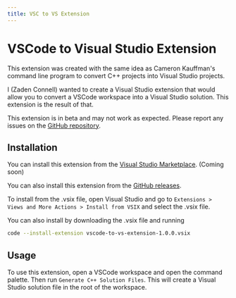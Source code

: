 ```yaml
---
title: VSC to VS Extension
---
```


# VSCode to Visual Studio Extension

This extension was created with the same idea as Cameron Kauffman's command line program to convert C++ projects into Visual Studio projects. 

I (Zaden Connell) wanted to create a Visual Studio extension that would allow you to convert a VSCode workspace into a Visual Studio solution. This extension is the result of that.
 
<Callout type="warning" emoji="⚠️">
  This extension is in beta and may not work as expected. Please report any issues on the <a href="https://github.com/PostGuitarist/vscode-to-vs-extension/issues">GitHub repository</a>.
</Callout>

## Installation

You can install this extension from the [Visual Studio Marketplace](#). (Coming soon)

You can also install this extension from the [GitHub releases](https://github.com/PostGuitarist/vscode-to-vs-extension/releases).

To install from the .vsix file, open Visual Studio and go to `Extensions > Views and More Actions > Install from VSIX` and select the .vsix file.

You can also install by downloading the .vsix file and running 
```bash
code --install-extension vscode-to-vs-extension-1.0.0.vsix
```

## Usage

To use this extension, open a VSCode workspace and open the command palette. Then run `Generate C++ Solution Files`. This will create a Visual Studio solution file in the root of the workspace.